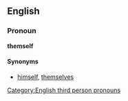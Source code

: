 ==English==
===Pronoun===
'''themself'''


====Synonyms====
*[[himself]], [[themselves]]

[[Category:English third person pronouns]]